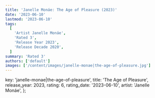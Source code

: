 ```yaml
---
title: 'Janelle Monáe: The Age of Pleasure (2023)'
date: '2023-06-10'
lastmod: '2023-06-10'
tags:
  [
    'Artist Janelle Monáe',
    'Rated 3',
    'Release Year 2023',
    'Release Decade 2020',
  ]
summary: 'Rated 3'
authors: ['default']
images: ['/content/images/janelle-monae|the-age-of-pleasure.jpg']
---
```


  key: 'janelle-monae|the-age-of-pleasure',
  title: 'The Age of Pleasure',
  release_year: 2023,
  rating: 6,
  rating_date: '2023-06-10',
  artist: 'Janelle Monáe',
};

<MusicRating data={data} />
